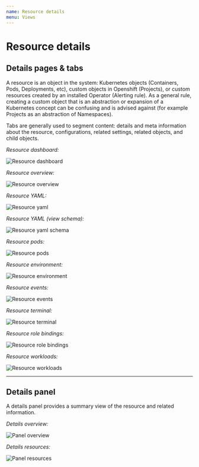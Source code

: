```yaml
---
name: Resource details
menu: Views
---
```


# Resource details

## Details pages & tabs

A resource is an object in the system: Kubernetes objects (Containers, Pods, Deployments, etc), custom objects in Openshift (Projects), or custom resources created by an installed Operator (Alerting rule). As a general rule, creating a custom object that is an abstraction or expansion of a Kubernetes concept can be confusing and is advised against (for example Projects as an abstraction of Namespaces).

Tabs are generally used to segment content: details and meta information about the resource, configurations, related settings, related objects, and child objects. 

*Resource dashboard:*

![Resource dashboard](../../sketch-images/resource-details-dashboard.png)


*Resource overview:*

![Resource overview](../../sketch-images/resource-details-overview.png)


*Resource YAML:*

![Resource yaml](../../sketch-images/resource-details-YAML.png)


*Resource YAML (view schema):*

![Resource yaml schema](../../sketch-images/resource-details-YAML-viewschema.png)


*Resource pods:*

![Resource pods](../../sketch-images/resource-details-pods.png)


*Resource environment:*

![Resource environment](../../sketch-images/resource-details-environment.png)


*Resource events:*

![Resource events](../../sketch-images/resource-details-events.png)


*Resource terminal:*

![Resource terminal](../../sketch-images/resource-details-terminal.png)


*Resource role bindings:*

![Resource role bindings](../../sketch-images/resource-details-rolebindings.png)


*Resource workloads:*

![Resource workloads](../../sketch-images/resource-details-workloads.png)


---


## Details panel

A details panel provides a summary view of the resource and related information.

*Details overview:*

![Panel overview](../../sketch-images/resource-details-sidepanel-overview.png)


*Details resources:*

![Panel resources](../../sketch-images/resource-details-sidepanel-resources.png)
